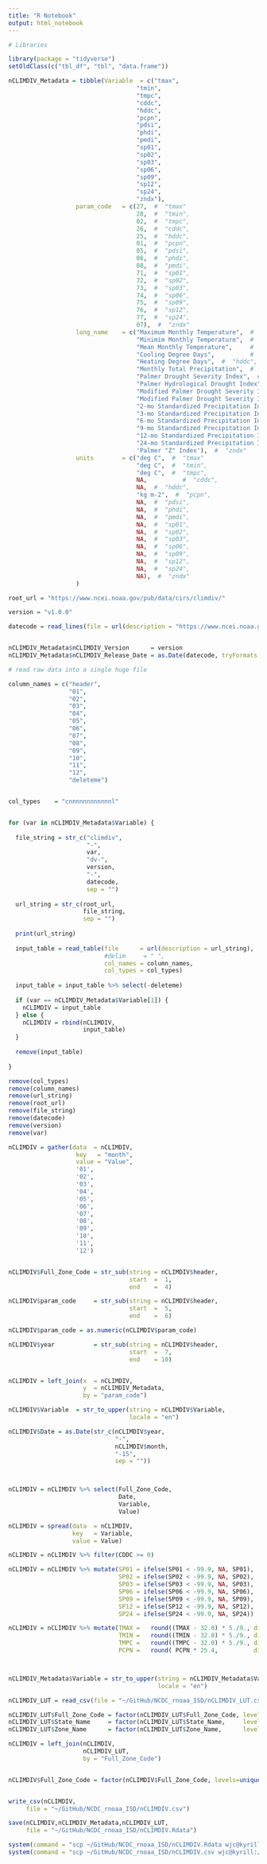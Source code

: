 ```yaml
---
title: "R Notebook"
output: html_notebook
---
```



```r

# Libraries 

library(package = "tidyverse")
setOldClass(c("tbl_df", "tbl", "data.frame"))

```


```r

nCLIMDIV_Metadata = tibble(Variable  = c("tmax",
                                    "tmin",
                                    "tmpc",
                                    "cddc",
                                    "hddc",
                                    "pcpn",
                                    "pdsi",
                                    "phdi",
                                    "pmdi",
                                    "sp01",
                                    "sp02",
                                    "sp03",
                                    "sp06",
                                    "sp09",
                                    "sp12",
                                    "sp24",
                                    "zndx"),
                   param_code   = c(27,  #  "tmax"
                                    28,  #  "tmin",
                                    02,  #  "tmpc",
                                    26,  #  "cddc",
                                    25,  #  "hddc",
                                    01,  #  "pcpn",
                                    05,  #  "pdsi",
                                    06,  #  "phdi",
                                    08,  #  "pmdi",
                                    71,  #  "sp01",
                                    72,  #  "sp02",
                                    73,  #  "sp03",
                                    74,  #  "sp06",
                                    75,  #  "sp09",
                                    76,  #  "sp12",
                                    77,  #  "sp24",
                                    07),  #  "zndx"
                   long_name    = c("Maximum Monthly Temperature",  #  "tmax"
                                    "Minimim Monthly Temperature",  #  "tmin",
                                    "Mean Monthly Temperature",     #  "tmpc",
                                    "Cooling Degree Days",          #  "cddc",
                                    "Heating Degree Days",  #  "hddc",
                                    "Monthly Total Precipitation",  #  "pcpn",
                                    "Palmer Drought Severity Index",  #  "pdsi",
                                    "Palmer Hydrological Drought Index",  #  "phdi",
                                    "Modified Palmer Drought Severity Index",  #  "pmdi",
                                    "Modified Palmer Drought Severity Index",  #  "sp01",
                                    "2-mo Standardized Precipitation Index",  #  "sp02",
                                    "3-mo Standardized Precipitation Index",  #  "sp03",
                                    "6-mo Standardized Precipitation Index",  #  "sp06",
                                    "9-mo Standardized Precipitation Index",  #  "sp09",
                                    "12-mo Standardized Precipitation Index",  #  "sp12",
                                    "24-mo Standardized Precipitation Index",  #  "sp24",
                                    'Palmer "Z" Index'),  #  "zndx"
                   units        = c("deg C",  #  "tmax"
                                    "deg C",  #  "tmin",
                                    "deg C",  #  "tmpc",
                                    NA,          #  "cddc",
                                    NA,  #  "hddc",
                                    "kg m-2",  #  "pcpn",
                                    NA,  #  "pdsi",
                                    NA,  #  "phdi",
                                    NA,  #  "pmdi",
                                    NA,  #  "sp01",
                                    NA,  #  "sp02",
                                    NA,  #  "sp03",
                                    NA,  #  "sp06",
                                    NA,  #  "sp09",
                                    NA,  #  "sp12",
                                    NA,  #  "sp24",
                                    NA),  #  "zndx"
                   )

root_url = "https://www.ncei.noaa.gov/pub/data/cirs/climdiv/"

version = "v1.0.0"

datecode = read_lines(file = url(description = "https://www.ncei.noaa.gov/pub/data/cirs/climdiv/procdate.txt"))


nCLIMDIV_Metadata$nCLIMDIV_Version      = version
nCLIMDIV_Metadata$nCLIMDIV_Release_Date = as.Date(datecode, tryFormats = "%Y%m%d")


```


```r

# read raw data into a single huge file 

column_names = c("header",
                 "01",
                 "02",
                 "03",
                 "04",
                 "05",
                 "06",
                 "07",
                 "08",
                 "09",
                 "10",
                 "11",
                 "12",
                 "deleteme")


col_types    = "cnnnnnnnnnnnnl"


for (var in nCLIMDIV_Metadata$Variable) {
  
  file_string = str_c("climdiv",
                      "-",
                      var,
                      "dv-",
                      version,
                      "-",
                      datecode,
                      sep = "")
  
  url_string = str_c(root_url,
                     file_string,
                     sep = "")
  
  print(url_string)
  
  input_table = read_table(file      = url(description = url_string),
                           #delim     = " ",
                           col_names = column_names,
                           col_types = col_types)
  
  input_table = input_table %>% select(-deleteme)
  
  if (var == nCLIMDIV_Metadata$Variable[1]) {
    nCLIMDIV = input_table
  } else {
    nCLIMDIV = rbind(nCLIMDIV,
                     input_table)
  }
  
  remove(input_table)
                           
}

remove(col_types)
remove(column_names)
remove(url_string)
remove(root_url)
remove(file_string)
remove(datecode)
remove(version)
remove(var)

```

```r

nCLIMDIV = gather(data  = nCLIMDIV,
                   key   = "month",
                   value = "Value",
                   '01',
                   '02',
                   '03',
                   '04',
                   '05',
                   '06',
                   '07',
                   '08',
                   '09',
                   '10',
                   '11',
                   '12')


nCLIMDIV$Full_Zone_Code = str_sub(string = nCLIMDIV$header, 
                                  start  =  1,
                                  end    =  4)

nCLIMDIV$param_code     = str_sub(string = nCLIMDIV$header, 
                                  start  =  5,
                                  end    =  6)  

nCLIMDIV$param_code = as.numeric(nCLIMDIV$param_code)

nCLIMDIV$year           = str_sub(string = nCLIMDIV$header, 
                                  start  =  7,
                                  end    = 10) 


nCLIMDIV = left_join(x  = nCLIMDIV,
                     y  = nCLIMDIV_Metadata,
                     by = "param_code")

nCLIMDIV$Variable  = str_to_upper(string = nCLIMDIV$Variable, 
                                  locale = "en")

nCLIMDIV$Date = as.Date(str_c(nCLIMDIV$year,
                              "-",
                              nCLIMDIV$month,
                              "-15",
                              sep = ""))



nCLIMDIV = nCLIMDIV %>% select(Full_Zone_Code,
                               Date,
                               Variable,
                               Value)

nCLIMDIV = spread(data  = nCLIMDIV,
                  key   = Variable,
                  value = Value)

nCLIMDIV = nCLIMDIV %>% filter(CDDC >= 0)

nCLIMDIV = nCLIMDIV %>% mutate(SP01 = ifelse(SP01 < -99.9, NA, SP01),
                               SP02 = ifelse(SP02 < -99.9, NA, SP02),
                               SP03 = ifelse(SP03 < -99.9, NA, SP03),
                               SP06 = ifelse(SP06 < -99.9, NA, SP06),
                               SP09 = ifelse(SP09 < -99.9, NA, SP09),
                               SP12 = ifelse(SP12 < -99.9, NA, SP12),
                               SP24 = ifelse(SP24 < -99.9, NA, SP24))

```

```r
nCLIMDIV = nCLIMDIV %>% mutate(TMAX =   round((TMAX - 32.0) * 5./9., digits = 2),
                               TMIN =   round((TMIN - 32.0) * 5./9., digits = 2),
                               TMPC =   round((TMPC - 32.0) * 5./9., digits = 2),
                               PCPN =   round( PCPN * 25.4,          digits = 3))



nCLIMDIV_Metadata$Variable = str_to_upper(string = nCLIMDIV_Metadata$Variable, 
                                          locale = "en")


```

```r

nCLIMDIV_LUT = read_csv(file = "~/GitHub/NCDC_rnoaa_ISD/nCLIMDIV_LUT.csv")

nCLIMDIV_LUT$Full_Zone_Code = factor(nCLIMDIV_LUT$Full_Zone_Code, levels=unique(nCLIMDIV_LUT$Full_Zone_Code))
nCLIMDIV_LUT$State_Name     = factor(nCLIMDIV_LUT$State_Name,     levels=unique(nCLIMDIV_LUT$State_Name))
nCLIMDIV_LUT$Zone_Name      = factor(nCLIMDIV_LUT$Zone_Name,      levels=unique(nCLIMDIV_LUT$Zone_Name))

nCLIMDIV = left_join(nCLIMDIV,
                     nCLIMDIV_LUT,
                     by = "Full_Zone_Code")


nCLIMDIV$Full_Zone_Code = factor(nCLIMDIV$Full_Zone_Code, levels=unique(nCLIMDIV_LUT$Full_Zone_Code))



```


```r



write_csv(nCLIMDIV,
     file = "~/GitHub/NCDC_rnoaa_ISD/nCLIMDIV.csv")

save(nCLIMDIV,nCLIMDIV_Metadata,nCLIMDIV_LUT,
     file = "~/GitHub/NCDC_rnoaa_ISD/nCLIMDIV.Rdata")

system(command = "scp ~/GitHub/NCDC_rnoaa_ISD/nCLIMDIV.Rdata wjc@kyrill:/projects/THREDDS/local_academic_repo/CLASS_Examples/")
system(command = "scp ~/GitHub/NCDC_rnoaa_ISD/nCLIMDIV.csv wjc@kyrill:/projects/THREDDS/local_academic_repo/CLASS_Examples/")


```


